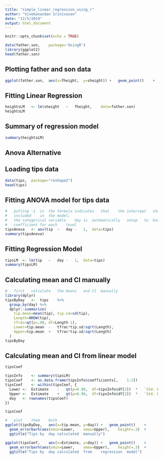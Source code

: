 ```yaml
---
title: "simple_linear_regression_using_r"
author: "Vivekanandan Srinivasan"
date: "12/5/2019"
output: html_document
---
```


```r
knitr::opts_chunk$set(echo = TRUE)
```



```r
data(father.son,	package='UsingR')
library(ggplot2)
head(father.son)

```

## Plotting father and son data

```r
ggplot(father.son,	aes(x=fheight,	y=sheight))	+	geom_point()	+		geom_smooth(method="lm")	+	labs(x="Fathers",	y="Sons")

```


## Fitting Linear Regression

```r
heightsLM	<- lm(sheight	~	fheight,	data=father.son)
heightsLM

```

## Summary of regression model

```r
summary(heightsLM)
```

## Anova Alternative
## Loading tips data

```r
data(tips,	package="reshape2")
head(tips)
```


## Fitting ANOVA model for tips data

```r
#	putting	-1	in	the	formula	indicates	that	the	intercept	should	not	be
#	included	in	the	model;
#	the	categorical	variable	day	is	automatically	setup	to	have	a
#	coefficient	for	each	level
tipsAnova	<- aov(tip	~	day	-	1,	data=tips)
summary(tipsAnova)
```

## Fitting Regression Model

```r
tipsLM	<- lm(tip	~	day	-	1,	data=tips)
summary(tipsLM)
```

## Calculating mean and CI manually

```r
#	first	calculate	the	means	and	CI	manually
library(dplyr)
tipsByDay	<-	tips	%>%
  group_by(day)	%>%
  dplyr::summarize(
    tip.mean=mean(tip),	tip.sd=sd(tip),
    Length=NROW(tip),
    tfrac=qt(p=.90,	df=Length-1),
    Lower=tip.mean	-	tfrac*tip.sd/sqrt(Length),
    Upper=tip.mean	+	tfrac*tip.sd/sqrt(Length)
  )
tipsByDay
```

## Calculating mean and CI from linear model

```r
tipsCoef
```


```r
tipsInfo	<- summary(tipsLM)
tipsCoef	<- as.data.frame(tipsInfo$coefficients[,	1:2])
tipsCoef	<- within(tipsCoef,	{
  Lower	<-	Estimate	-	qt(p=0.90,	df=tipsInfo$df[2])	*	`Std. Error`
  Upper	<-	Estimate	+	qt(p=0.90,	df=tipsInfo$df[2])	*	`Std. Error`
  day	<- rownames(tipsCoef)
})

tipsCoef
```


```r
#	plot	them	both
ggplot(tipsByDay,	aes(x=tip.mean,	y=day))	+	geom_point()	+
  geom_errorbarh(aes(xmin=Lower,	xmax=Upper),	height=.3)	+
  ggtitle("Tips	by	day	calculated	manually")

ggplot(tipsCoef,	aes(x=Estimate,	y=day))	+	geom_point()	+
  geom_errorbarh(aes(xmin=Lower,	xmax=Upper),	height=.3)	+
  ggtitle("Tips	by	day	calculated	from	regression	model")

```

